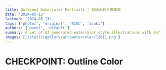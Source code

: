 ```yaml
---
title: Outlined Watercolor Portraits | 勾线水彩肖像画集
date: '2024-05-13'
lastmod: '2024-05-13'
tags: ['photos', 'original', 'AIGC', 'azuki']
authors: ['azuki', 'default']
summary: A set of AI generated watercolor style illustrations with defined edges.
images: ['/static/gallery/art/watercolor/12811.png']
---
```


# CHECKPOINT: Outline Color

<Photo
  alt="girl portrait with black and white background"
  src="/static/gallery/art/watercolor/cb652.png"
  width={1024}
  height={1536}
/>

<Photo
  alt="girl standing in forest"
  src="/static/gallery/art/watercolor/12811.png"
  width={1024}
  height={1664}
/>
